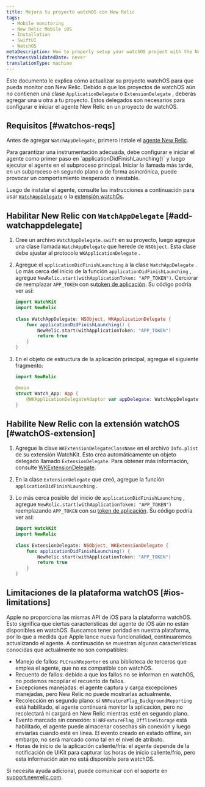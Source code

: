 ```yaml
---
title: Mejora tu proyecto watchOS con New Relic
tags:
  - Mobile monitoring
  - New Relic Mobile iOS
  - Installation
  - SwiftUI
  - WatchOS
metaDescription: How to properly setup your watchOS project with the New Relic agent.
freshnessValidatedDate: never
translationType: machine
---
```


Este documento le explica cómo actualizar su proyecto watchOS para que pueda monitor con New Relic. Debido a que los proyectos de watchOS aún no contienen una clase `ApplicationDelegate` o `ExtensionDelegate` , deberás agregar una u otra a tu proyecto. Estos delegados son necesarios para configurar e iniciar el agente New Relic en un proyecto de watchOS.

## Requisitos [#watchos-reqs]

Antes de agregar `WatchAppDelegate`, primero instale el [agente New Relic](/docs/mobile-monitoring/new-relic-mobile-ios/installation/spm-installation).

<Callout variant="important">
  Para garantizar una instrumentación adecuada, debe configurar e iniciar el agente como primer paso en `applicationDidFinishLaunching()` y luego ejecutar el agente en el subproceso principal. Iniciar la llamada más tarde, en un subproceso en segundo plano o de forma asincrónica, puede provocar un comportamiento inesperado o inestable.
</Callout>

Luego de instalar el agente, consulte las instrucciones a continuación para usar [`WatchAppDelegate`](#add-watchappdelegate) o la [extensión watchOs](#watchOS-extension).

## Habilitar New Relic con `WatchAppDelegate` [#add-watchappdelegate]

1. Cree un archivo `WatchAppDelegate.swift` en su proyecto, luego agregue una clase llamada `WatchAppDelegate` que herede de `NSObject`. Esta clase debe ajustar al protocolo `WKApplicationDelegate` .

2. Agregue el `applicationDidFinishLaunching` a la clase `WatchAppDelegate` . Lo más cerca del inicio de la función `applicationDidFinishLaunching` , agregue `NewRelic.start(withApplicationToken: "APP_TOKEN")`. Cerciorar de reemplazar `APP_TOKEN` con su[token de aplicación](/docs/mobile-apps/viewing-your-application-token). Su código podría ver así:

   ```swift
   import WatchKit
   import NewRelic
       
   class WatchAppDelegate: NSObject, WKApplicationDelegate {
       func applicationDidFinishLaunching() {
           NewRelic.start(withApplicationToken: "APP_TOKEN")
           return true
       }
   }
   ```

3. En el objeto de estructura de la aplicación principal, agregue el siguiente fragmento:

   ```swift
   import NewRelic

   @main
   struct Watch_App: App {
       @WKApplicationDelegateAdaptor var appDelegate: WatchAppDelegate
   }
   ```

## Habilite New Relic con la extensión watchOS [#watchOS-extension]

1. Agregue la clave `WKExtensionDelegateClassName` en el archivo `Info.plist` de su extensión WatchKit. Esto crea automáticamente un objeto delegado llamado `ExtensionDelegate`. Para obtener más información, consulte [WKExtensionDelegate](https://developer.apple.com/documentation/watchkit/wkextensiondelegate).

2. En la clase `ExtensionDelegate` que creó, agregue la función `applicationDidFinishLaunching` .

3. Lo más cerca posible del inicio de `applicationDidFinishLaunching` , agregue `NewRelic.start(withApplicationToken: "APP_TOKEN")` reemplazando `APP_TOKEN` con su [token de aplicación](/docs/mobile-apps/viewing-your-application-token). Su código podría ver así:

   ```swift
   import WatckKit
   import NewRelic
       
   class ExtensionDelegate: NSObject, WKExtensionDelegate {
       func applicationDidFinishLaunching() {
           NewRelic.start(withApplicationToken: "APP_TOKEN")
           return true
       }
   }
   ```

## Limitaciones de la plataforma watchOS [#ios-limitations]

Apple no proporciona las mismas API de iOS para la plataforma watchOS. Esto significa que ciertas características del agente de iOS aún no están disponibles en watchOS. Buscamos tener paridad en nuestra plataforma, por lo que a medida que Apple lance nueva funcionalidad, continuaremos actualizando el agente. A continuación se muestran algunas características conocidas que actualmente no son compatibles:

* Manejo de fallos: `PLCrashReporter` es una biblioteca de terceros que emplea el agente, que no es compatible con watchOS.
* Recuento de fallos: debido a que los fallos no se informan en watchOS, no podemos recopilar el recuento de fallos.
* Excepciones manejadas: el agente captura y carga excepciones manejadas, pero New Relic no puede mostrarlas actualmente.
* Recolección en segundo plano: si `NRFeatureFlag_BackgroundReporting` está habilitado, el agente continuará monitor la aplicación, pero no recolectará ni cargará en New Relic mientras esté en segundo plano.
* Evento marcado sin conexión: si `NRFeatureFlag_OfflineStorage` está habilitado, el agente puede almacenar cosechas sin conexión y luego enviarlas cuando esté en línea. El evento creado en estado offline, sin embargo, no será marcado como tal en el nivel de atributo.
* Horas de inicio de la aplicación caliente/fría: el agente depende de la notificación de UIKit para capturar las horas de inicio caliente/frío, pero esta información aún no está disponible para watchOS.

Si necesita ayuda adicional, puede comunicar con el soporte en [support.newrelic.com](https://support.newrelic.com).